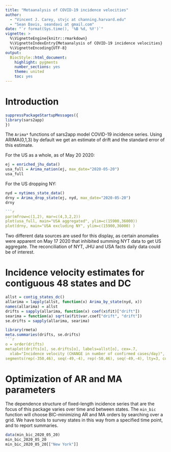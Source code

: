 ```yaml
---
title: "Metaanalysis of COVID-19 incidence velocities"
author: 
  - "Vincent J. Carey, stvjc at channing.harvard.edu"
  - "Sean Davis, seandavi at gmail.com"
date: "`r format(Sys.time(), '%B %d, %Y')`"
vignette: >
  %\VignetteEngine{knitr::rmarkdown}
  %\VignetteIndexEntry{Metaanalysis of COVID-19 incidence velocities}
  %\VignetteEncoding{UTF-8}
output:
  BiocStyle::html_document:
    highlight: pygments
    number_sections: yes
    theme: united
    toc: yes
---
```


# Introduction
```r
suppressPackageStartupMessages({
library(sars2app)
})
```

The `Arima*` functions of sars2app model COVID-19 incidence series.
Using ARIMA(0,1,3) by default we get an estimate of drift and the
standard error of this estimate.

For the US as a whole, as of May 20 2020:
```r
ej = enriched_jhu_data()
usa_full = Arima_nation(ej, max_date="2020-05-20")
usa_full
```

For the US dropping NY:
```r
nyd = nytimes_state_data()
drny = Arima_drop_state(ej, nyd, max_date="2020-05-20")
drny

```r
par(mfrow=c(1,2), mar=c(4,3,2,2))
plot(usa_full, main="USA aggregated", ylim=c(15900,36000))
plot(drny, main="USA excluding NY", ylim=c(15900,36000) )
```

Two different data sources are used for this display, as
certain anomalies were apparent on May 17 2020 that
inhibited summing NYT data to get US aggregate.  The
reconciliation of NYT, JHU and USA facts daily data could be
of interest.

# Incidence velocity estimates for contiguous 48 states and DC

```r
allst = contig_states_dc()
allarima = lapply(allst, function(x) Arima_by_state(nyd, x))
names(allarima) = allst
drifts = sapply(allarima, function(x) coef(x$fit)["drift"])
searima = function(a) sqrt(a$fit$var.coef["drift", "drift"])
se.drifts = sapply(allarima, searima)
```

```r
library(rmeta)
meta.summaries(drifts, se.drifts)
```r
o = order(drifts)
metaplot(drifts[o], se.drifts[o], labels=allst[o], cex=.7, 
  xlab="Incidence velocity (CHANGE in number of confirmed cases/day)", ylab="State")
segments(rep(-350,46), seq(-49,-4), rep(-50,46), seq(-49,-4), lty=3, col="gray")
```

# Optimization of AR and MA parameters

The dependence structure of fixed-length incidence series
that are the focus of this package varies over time and between states.
The `min_bic` function will choose BIC-minimizing AR and MA orders by searching
over a grid.
We have tools to survey states in this way from a specified time point, and
to report summaries.
```r
data(min_bic_2020_05_20)
min_bic_2020_05_20
min_bic_2020_05_20[["New York"]]
```
